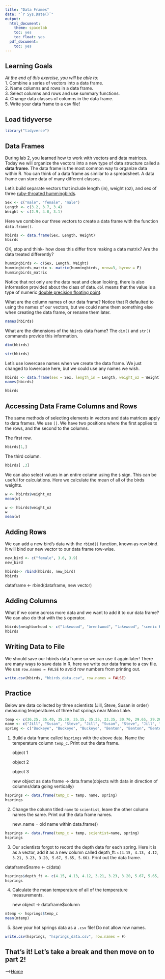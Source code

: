 ```yaml
---
title: "Data Frames"
date: "`r Sys.Date()`"
output:
  html_document:
    theme: spacelab
    toc: yes
    toc_float: yes
  pdf_document:
    toc: yes
---
```


## Learning Goals

*At the end of this exercise, you will be able to:*\
1. Combine a series of vectors into a data frame.\
2. Name columns and rows in a data frame.\
3. Select columns and rows and use summary functions.\
4. Change data classes of columns in the data frame.\
5. Write your data frame to a csv file!

## Load tidyverse

```r
library("tidyverse")
```

## Data Frames

During lab 2, you learned how to work with vectors and data matrices. Today we will organize the vectors into a new type of data structure called a **data frame**. The data frame is the most common way to organize data within R. You can think of a data frame as similar to a spreadsheet. A data frame can store data of many different classes.

Let's build separate vectors that include length (in), weight (oz), and sex of three [ruby-throated hummingbirds](https://www.audubon.org/field-guide/bird/ruby-throated-hummingbird).

```r
Sex <- c("male", "female", "male")
Length <- c(3.2, 3.7, 3.4)
Weight <- c(2.9, 4.0, 3.1)
```

Here we combine our three vectors to create a data frame with the function `data.frame()`.

```r
hbirds <- data.frame(Sex, Length, Weight)
hbirds
```

OK, stop and think- how does this differ from making a data matrix? Are the data treated differently?

```r
hummingbirds <- c(Sex, Length, Weight)
hummingbirds_matrix <- matrix(hummingbirds, nrow=3, byrow = F)
hummingbirds_matrix
```

Notice that not only are the data neat and clean looking, there is also information provided about the class of data. `dbl` means that the value is a type of numeric [double precision floating point](http://uc-r.github.io/integer_double/).

What are the column names of our data frame? Notice that R defaulted to using the names of our vectors, but we could name them something else when creating the data frame, or rename them later.

```r
names(hbirds)
```

What are the dimensions of the `hbirds` data frame? The `dim()` and `str()` commands provide this information.

```r
dim(hbirds)
```

```r
str(hbirds)
```

Let's use lowercase names when we create the data frame. We just changed to lowercase here, but we could use any names we wish.

```r
hbirds <- data.frame(sex = Sex, length_in = Length, weight_oz = Weight) #renaming will become more helpful in later labs
names(hbirds)
```

```r
hbirds
```

## Accessing Data Frame Columns and Rows

The same methods of selecting elements in vectors and data matrices apply to data frames. We use `[]`. We have two positions where the first applies to the rows, and the second to the columns.

The first row.

```r
hbirds[1,]
```

The third column.

```r
hbirds[ ,3]
```

We can also select values in an entire column using the `$` sign. This can be useful for calculations. Here we calculate the mean of all of the birds weights.

```r
w <- hbirds$weight_oz
mean(w)
```

```r
w <- hbirds$weight_oz 
w
mean(w)
```

## Adding Rows

We can add a new bird's data with the `rbind()` function, known as row bind. It will bind our new vector to our data frame row-wise.

```r
new_bird <- c("female", 3.6, 3.9)
new_bird
```

```r
hbirds<- rbind(hbirds, new_bird)
hbirds
```

dataframe \<- rbind(dataframe, new vector)

## Adding Columns

What if we come across more data and we want to add it to our data frame? We can also do that with the `$` operator.

```r
hbirds$neighborhood <- c("lakewood", "brentwood", "lakewood", "scenic Heights")
hbirds
```

## Writing Data to File

We should save our hbirds data frame so we can use it again later! There are many ways to save data in R, here we write our data frame to a csv file. We use `row.names = FALSE` to avoid row numbers from printing out.

```r
write.csv(hbirds, "hbirds_data.csv", row.names = FALSE)
```

## Practice

Below are data collected by three scientists (Jill, Steve, Susan in order) measuring temperatures of three hot springs near Mono Lake.

```r
temp <- c(36.25, 35.40, 35.30, 35.15, 35.35, 33.35, 30.70, 29.65, 29.20)
name <- c("Jill", "Susan", "Steve", "Jill", "Susan", "Steve", "Jill", "Susan", "Steve")
spring <- c("Buckeye", "Buckeye", "Buckeye", "Benton", "Benton", "Benton", "Travertine", "Travertine", "Travertine")
```

1.  Build a data frame called `hsprings` with the above data. Name the temperature column `temp_C`. Print out the data frame.

    object 1

    object 2

    object 3

    new object as data frame -\> data.frame(objects with data in direction of columns/data going vertically)\

```r
hsprings <- data.frame(temp_c = temp, name, spring)
hsprings

```

2.  Change the column titled `name` to `scientist`, leave the other column names the same. Print out the data frame names.

    new_name = old name within data.frame()\

```r
hsprings <- data.frame(temp_c = temp, scientist=name, spring)
hsprings
```

3.  Our scientists forgot to record the depth data for each spring. Here it is as a vector, add it as a new column called depth_ft: `c(4.15, 4.13, 4.12, 3.21, 3.23, 3.20, 5.67, 5.65, 5.66)`. Print out the data frame.

dataframe\$name \<- c(data)

```r
hsprings$depth_ft <- c(4.15, 4.13, 4.12, 3.21, 3.23, 3.20, 5.67, 5.65, 5.66)
hsprings

```

4.  Calculate the mean temperature of all of the temperature measurements.

    new object -\> dataframe\$column

```r
mtemp <- hsprings$temp_c
mean(mtemp)
```

5.  Save your hot springs data as a `.csv` file! Do not allow row names.

```r
write.csv(hsprings, "hsprings_data.csv", row.names = F)
```

## That's it! Let's take a break and then move on to part 2!

--\>[Home](https://jmledford3115.github.io/datascibiol/)
